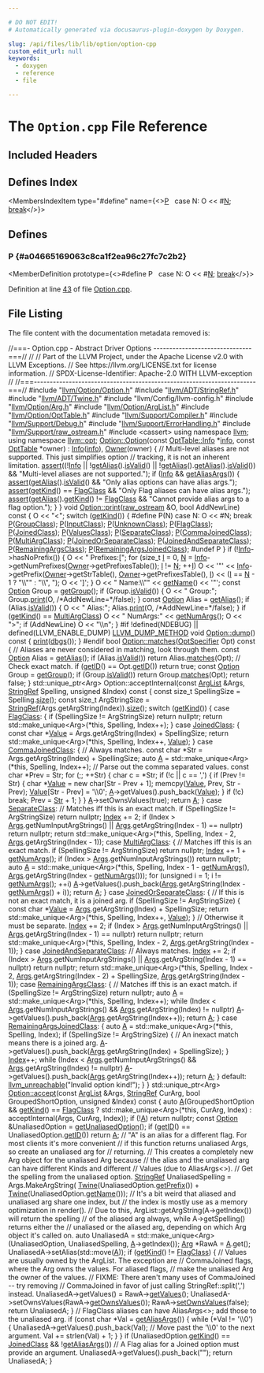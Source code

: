 ```yaml
---

# DO NOT EDIT!
# Automatically generated via docusaurus-plugin-doxygen by Doxygen.

slug: /api/files/lib/lib/option/option-cpp
custom_edit_url: null
keywords:
  - doxygen
  - reference
  - file

---
```





# The `Option.cpp` File Reference

<DoxygenPage pluginConfig={pluginConfig}>



## Included Headers

<IncludesList>
<IncludesListItem
  filePath="llvm/Option/Option.h"
  permalink="/docs/api/files/include/include/llvm/include/llvm/option/option-h"
  isLocal="true" />
<IncludesListItem
  filePath="llvm/ADT/StringRef.h"
  permalink="/docs/api/files/include/include/llvm/include/llvm/adt/stringref-h"
  isLocal="true" />
<IncludesListItem
  filePath="llvm/ADT/Twine.h"
  permalink="/docs/api/files/include/include/llvm/include/llvm/adt/twine-h"
  isLocal="true" />
<IncludesListItem
  filePath="llvm/Config/llvm-config.h"
  permalink=""
  isLocal="true" />
<IncludesListItem
  filePath="llvm/Option/Arg.h"
  permalink="/docs/api/files/include/include/llvm/include/llvm/option/arg-h"
  isLocal="true" />
<IncludesListItem
  filePath="llvm/Option/ArgList.h"
  permalink="/docs/api/files/include/include/llvm/include/llvm/option/arglist-h"
  isLocal="true" />
<IncludesListItem
  filePath="llvm/Option/OptTable.h"
  permalink="/docs/api/files/include/include/llvm/include/llvm/option/opttable-h"
  isLocal="true" />
<IncludesListItem
  filePath="llvm/Support/Compiler.h"
  permalink="/docs/api/files/include/include/llvm/include/llvm/support/compiler-h"
  isLocal="true" />
<IncludesListItem
  filePath="llvm/Support/Debug.h"
  permalink="/docs/api/files/include/include/llvm/include/llvm/support/debug-h"
  isLocal="true" />
<IncludesListItem
  filePath="llvm/Support/ErrorHandling.h"
  permalink="/docs/api/files/include/include/llvm/include/llvm/support/errorhandling-h"
  isLocal="true" />
<IncludesListItem
  filePath="llvm/Support/raw_ostream.h"
  permalink="/docs/api/files/include/include/llvm/include/llvm/support/raw-ostream-h"
  isLocal="true" />
<IncludesListItem
  filePath="cassert"
  permalink=""
  isLocal="false" />
</IncludesList>

## Defines Index

<MembersIndex>

<MembersIndexItem
  type="#define"
  name={<><a href="#a04665169063c8ca1f2ea96c27fc7c2b2">P</a>&nbsp;&nbsp;&nbsp;case N: O &lt;&lt; #<a href="/docs/api/files/lib/lib/support/regcomp-c/#a0240ac851181b84ac374872dc5434ee4">N</a>; <a href="/docs/api/files/lib/lib/codegen/lib/codegen/asmprinter/ehstreamer-cpp/#a91cf6fbebedd86150a36e5ac3d5d3bfc">break</a></>}>
</MembersIndexItem>

</MembersIndex>


<SectionDefinition>

## Defines

### P {#a04665169063c8ca1f2ea96c27fc7c2b2}

<MemberDefinition
  prototype={<>#define P&nbsp;&nbsp;&nbsp;case N: O &lt;&lt; #<a href="/docs/api/files/lib/lib/support/regcomp-c/#a0240ac851181b84ac374872dc5434ee4">N</a>; <a href="/docs/api/files/lib/lib/codegen/lib/codegen/asmprinter/ehstreamer-cpp/#a91cf6fbebedd86150a36e5ac3d5d3bfc">break</a></>}>

Definition at line <a href="#l00043">43</a> of file <a href="/docs/api/files/lib/lib/option/option-cpp">Option.cpp</a>.
</MemberDefinition>

</SectionDefinition>

## File Listing

The file content with the documentation metadata removed is:

<ProgramListing>

<Link id="l00001" /><CodeLine lineNumber="1"><span class="doxyHighlightComment">//===- Option.cpp - Abstract Driver Options -------------------------------===//</span></CodeLine>
<Link id="l00002" /><CodeLine lineNumber="2"><span class="doxyHighlightComment">//</span></CodeLine>
<Link id="l00003" /><CodeLine lineNumber="3"><span class="doxyHighlightComment">// Part of the LLVM Project, under the Apache License v2.0 with LLVM Exceptions.</span></CodeLine>
<Link id="l00004" /><CodeLine lineNumber="4"><span class="doxyHighlightComment">// See https://llvm.org/LICENSE.txt for license information.</span></CodeLine>
<Link id="l00005" /><CodeLine lineNumber="5"><span class="doxyHighlightComment">// SPDX-License-Identifier: Apache-2.0 WITH LLVM-exception</span></CodeLine>
<Link id="l00006" /><CodeLine lineNumber="6"><span class="doxyHighlightComment">//</span></CodeLine>
<Link id="l00007" /><CodeLine lineNumber="7"><span class="doxyHighlightComment">//===----------------------------------------------------------------------===//</span></CodeLine>
<Link id="l00008" /><CodeLine lineNumber="8"></CodeLine>
<Link id="l00009" /><CodeLine lineNumber="9"><span class="doxyHighlightPreprocessor">#include &quot;<a href="/docs/api/files/include/include/llvm/include/llvm/option/option-h">llvm/Option/Option.h</a>&quot;</span></CodeLine>
<Link id="l00010" /><CodeLine lineNumber="10"><span class="doxyHighlightPreprocessor">#include &quot;<a href="/docs/api/files/include/include/llvm/include/llvm/adt/stringref-h">llvm/ADT/StringRef.h</a>&quot;</span></CodeLine>
<Link id="l00011" /><CodeLine lineNumber="11"><span class="doxyHighlightPreprocessor">#include &quot;<a href="/docs/api/files/include/include/llvm/include/llvm/adt/twine-h">llvm/ADT/Twine.h</a>&quot;</span></CodeLine>
<Link id="l00012" /><CodeLine lineNumber="12"><span class="doxyHighlightPreprocessor">#include &quot;llvm/Config/llvm-config.h&quot;</span></CodeLine>
<Link id="l00013" /><CodeLine lineNumber="13"><span class="doxyHighlightPreprocessor">#include &quot;<a href="/docs/api/files/include/include/llvm/include/llvm/option/arg-h">llvm/Option/Arg.h</a>&quot;</span></CodeLine>
<Link id="l00014" /><CodeLine lineNumber="14"><span class="doxyHighlightPreprocessor">#include &quot;<a href="/docs/api/files/include/include/llvm/include/llvm/option/arglist-h">llvm/Option/ArgList.h</a>&quot;</span></CodeLine>
<Link id="l00015" /><CodeLine lineNumber="15"><span class="doxyHighlightPreprocessor">#include &quot;<a href="/docs/api/files/include/include/llvm/include/llvm/option/opttable-h">llvm/Option/OptTable.h</a>&quot;</span></CodeLine>
<Link id="l00016" /><CodeLine lineNumber="16"><span class="doxyHighlightPreprocessor">#include &quot;<a href="/docs/api/files/include/include/llvm/include/llvm/support/compiler-h">llvm/Support/Compiler.h</a>&quot;</span></CodeLine>
<Link id="l00017" /><CodeLine lineNumber="17"><span class="doxyHighlightPreprocessor">#include &quot;<a href="/docs/api/files/include/include/llvm/include/llvm/support/debug-h">llvm/Support/Debug.h</a>&quot;</span></CodeLine>
<Link id="l00018" /><CodeLine lineNumber="18"><span class="doxyHighlightPreprocessor">#include &quot;<a href="/docs/api/files/include/include/llvm/include/llvm/support/errorhandling-h">llvm/Support/ErrorHandling.h</a>&quot;</span></CodeLine>
<Link id="l00019" /><CodeLine lineNumber="19"><span class="doxyHighlightPreprocessor">#include &quot;<a href="/docs/api/files/include/include/llvm/include/llvm/support/raw-ostream-h">llvm/Support/raw&#95;ostream.h</a>&quot;</span></CodeLine>
<Link id="l00020" /><CodeLine lineNumber="20"><span class="doxyHighlightPreprocessor">#include &lt;cassert&gt;</span></CodeLine>
<Link id="l00021" /><CodeLine lineNumber="21"></CodeLine>
<Link id="l00022" /><CodeLine lineNumber="22"><span class="doxyHighlightKeyword">using namespace </span><span class="doxyHighlight"><a href="/docs/api/namespaces/llvm">llvm</a>;</span></CodeLine>
<Link id="l00023" /><CodeLine lineNumber="23"><span class="doxyHighlightKeyword">using namespace </span><span class="doxyHighlight"><a href="/docs/api/namespaces/llvm/opt">llvm::opt</a>;</span></CodeLine>
<Link id="l00024" /><CodeLine lineNumber="24"></CodeLine>
<Link id="l00025" /><CodeLine lineNumber="25" lineLink="/docs/api/classes/llvm/opt/option/#a3b29f4fee068660e847497750070f564"><span class="doxyHighlight"><a href="/docs/api/classes/llvm/opt/option/#a3b29f4fee068660e847497750070f564">Option::Option</a>(</span><span class="doxyHighlightKeyword">const</span><span class="doxyHighlight"> <a href="/docs/api/structs/llvm/opt/opttable/info">OptTable::Info</a> &#42;<a href="/docs/api/files/lib/lib/analysis/lazyvalueinfo-cpp/#ad7f64bcc544dcefb2e068282af1c549d">info</a>, </span><span class="doxyHighlightKeyword">const</span><span class="doxyHighlight"> <a href="/docs/api/classes/llvm/opt/opttable">OptTable</a> &#42;owner)</span></CodeLine>
<Link id="l00026" /><CodeLine lineNumber="26"><span class="doxyHighlight">  : <a href="/docs/api/classes/llvm/opt/option/#a85ba404acf949ab8564ec8c27f965b4c">Info</a>(<a href="/docs/api/files/lib/lib/analysis/lazyvalueinfo-cpp/#ad7f64bcc544dcefb2e068282af1c549d">info</a>), <a href="/docs/api/classes/llvm/opt/option/#a26840bd5357df22b8465782d8c50504a">Owner</a>(owner) &#123;</span></CodeLine>
<Link id="l00027" /><CodeLine lineNumber="27"><span class="doxyHighlight">  </span><span class="doxyHighlightComment">// Multi-level aliases are not supported. This just simplifies option</span></CodeLine>
<Link id="l00028" /><CodeLine lineNumber="28"><span class="doxyHighlight">  </span><span class="doxyHighlightComment">// tracking, it is not an inherent limitation.</span></CodeLine>
<Link id="l00029" /><CodeLine lineNumber="29"><span class="doxyHighlight">  <a href="/docs/api/files/lib/lib/target/lib/target/amdgpu/silowercontrolflow-cpp/#a4868c5d81c5ccc98c47aeab6244346a0">assert</a>((!<a href="/docs/api/classes/llvm/opt/option/#a85ba404acf949ab8564ec8c27f965b4c">Info</a> || !<a href="/docs/api/classes/llvm/opt/option/#a048c8480477c33a0b65c0b5815540c4b">getAlias</a>().<a href="/docs/api/classes/llvm/opt/option/#a99f5ea5ba3bdee23daa085d5610947f2">isValid</a>() || !<a href="/docs/api/classes/llvm/opt/option/#a048c8480477c33a0b65c0b5815540c4b">getAlias</a>().<a href="/docs/api/classes/llvm/opt/option/#a048c8480477c33a0b65c0b5815540c4b">getAlias</a>().<a href="/docs/api/classes/llvm/opt/option/#a99f5ea5ba3bdee23daa085d5610947f2">isValid</a>()) &amp;&amp;</span></CodeLine>
<Link id="l00030" /><CodeLine lineNumber="30"><span class="doxyHighlight">         </span><span class="doxyHighlightStringLiteral">&quot;Multi-level aliases are not supported.&quot;</span><span class="doxyHighlight">);</span></CodeLine>
<Link id="l00031" /><CodeLine lineNumber="31"></CodeLine>
<Link id="l00032" /><CodeLine lineNumber="32"><span class="doxyHighlight">  </span><span class="doxyHighlightKeywordFlow">if</span><span class="doxyHighlight"> (<a href="/docs/api/classes/llvm/opt/option/#a85ba404acf949ab8564ec8c27f965b4c">Info</a> &amp;&amp; <a href="/docs/api/classes/llvm/opt/option/#a1ae70494db86ba499b0d16e5f5d0a0af">getAliasArgs</a>()) &#123;</span></CodeLine>
<Link id="l00033" /><CodeLine lineNumber="33"><span class="doxyHighlight">    <a href="/docs/api/files/lib/lib/target/lib/target/amdgpu/silowercontrolflow-cpp/#a4868c5d81c5ccc98c47aeab6244346a0">assert</a>(<a href="/docs/api/classes/llvm/opt/option/#a048c8480477c33a0b65c0b5815540c4b">getAlias</a>().<a href="/docs/api/classes/llvm/opt/option/#a99f5ea5ba3bdee23daa085d5610947f2">isValid</a>() &amp;&amp; </span><span class="doxyHighlightStringLiteral">&quot;Only alias options can have alias args.&quot;</span><span class="doxyHighlight">);</span></CodeLine>
<Link id="l00034" /><CodeLine lineNumber="34"><span class="doxyHighlight">    <a href="/docs/api/files/lib/lib/target/lib/target/amdgpu/silowercontrolflow-cpp/#a4868c5d81c5ccc98c47aeab6244346a0">assert</a>(<a href="/docs/api/classes/llvm/opt/option/#ade9f02df6ca48ba1f7a3010c445393be">getKind</a>() == <a href="/docs/api/classes/llvm/opt/option/#a60071c133b78fca37ea728e2d1db6fdba27b06b20590e7663bda7eaecf0c37a9c">FlagClass</a> &amp;&amp; </span><span class="doxyHighlightStringLiteral">&quot;Only Flag aliases can have alias args.&quot;</span><span class="doxyHighlight">);</span></CodeLine>
<Link id="l00035" /><CodeLine lineNumber="35"><span class="doxyHighlight">    <a href="/docs/api/files/lib/lib/target/lib/target/amdgpu/silowercontrolflow-cpp/#a4868c5d81c5ccc98c47aeab6244346a0">assert</a>(<a href="/docs/api/classes/llvm/opt/option/#a048c8480477c33a0b65c0b5815540c4b">getAlias</a>().<a href="/docs/api/classes/llvm/opt/option/#ade9f02df6ca48ba1f7a3010c445393be">getKind</a>() != <a href="/docs/api/classes/llvm/opt/option/#a60071c133b78fca37ea728e2d1db6fdba27b06b20590e7663bda7eaecf0c37a9c">FlagClass</a> &amp;&amp;</span></CodeLine>
<Link id="l00036" /><CodeLine lineNumber="36"><span class="doxyHighlight">           </span><span class="doxyHighlightStringLiteral">&quot;Cannot provide alias args to a flag option.&quot;</span><span class="doxyHighlight">);</span></CodeLine>
<Link id="l00037" /><CodeLine lineNumber="37"><span class="doxyHighlight">  &#125;</span></CodeLine>
<Link id="l00038" /><CodeLine lineNumber="38"><span class="doxyHighlight">&#125;</span></CodeLine>
<Link id="l00039" /><CodeLine lineNumber="39"></CodeLine>
<Link id="l00040" /><CodeLine lineNumber="40" lineLink="/docs/api/classes/llvm/opt/option/#afd58fdbc2f1005c2c368a24fd8af0c7a"><span class="doxyHighlightKeywordType">void</span><span class="doxyHighlight"> <a href="/docs/api/classes/llvm/opt/option/#afd58fdbc2f1005c2c368a24fd8af0c7a">Option::print</a>(<a href="/docs/api/classes/llvm/raw-ostream">raw&#95;ostream</a> &amp;O, </span><span class="doxyHighlightKeywordType">bool</span><span class="doxyHighlight"> AddNewLine)</span><span class="doxyHighlightKeyword"> const </span><span class="doxyHighlight">&#123;</span></CodeLine>
<Link id="l00041" /><CodeLine lineNumber="41"><span class="doxyHighlight">  O &lt;&lt; </span><span class="doxyHighlightStringLiteral">&quot;&lt;&quot;</span><span class="doxyHighlight">;</span></CodeLine>
<Link id="l00042" /><CodeLine lineNumber="42"><span class="doxyHighlight">  </span><span class="doxyHighlightKeywordFlow">switch</span><span class="doxyHighlight"> (<a href="/docs/api/classes/llvm/opt/option/#ade9f02df6ca48ba1f7a3010c445393be">getKind</a>()) &#123;</span></CodeLine>
<Link id="l00043" /><CodeLine lineNumber="43"><span class="doxyHighlightPreprocessor">#define P(N) case N: O &lt;&lt; #N; break</span></CodeLine>
<Link id="l00044" /><CodeLine lineNumber="44"><span class="doxyHighlight">    <a href="#a04665169063c8ca1f2ea96c27fc7c2b2">P</a>(<a href="/docs/api/classes/llvm/opt/option/#a60071c133b78fca37ea728e2d1db6fdba0f16fdf1d979a9ba138dc95d6717ceef">GroupClass</a>);</span></CodeLine>
<Link id="l00045" /><CodeLine lineNumber="45"><span class="doxyHighlight">    <a href="#a04665169063c8ca1f2ea96c27fc7c2b2">P</a>(<a href="/docs/api/classes/llvm/opt/option/#a60071c133b78fca37ea728e2d1db6fdba7024d387cb59117469f0c569582aa5f5">InputClass</a>);</span></CodeLine>
<Link id="l00046" /><CodeLine lineNumber="46"><span class="doxyHighlight">    <a href="#a04665169063c8ca1f2ea96c27fc7c2b2">P</a>(<a href="/docs/api/classes/llvm/opt/option/#a60071c133b78fca37ea728e2d1db6fdba71db01a325850d1a7b626f06e71a6504">UnknownClass</a>);</span></CodeLine>
<Link id="l00047" /><CodeLine lineNumber="47"><span class="doxyHighlight">    <a href="#a04665169063c8ca1f2ea96c27fc7c2b2">P</a>(<a href="/docs/api/classes/llvm/opt/option/#a60071c133b78fca37ea728e2d1db6fdba27b06b20590e7663bda7eaecf0c37a9c">FlagClass</a>);</span></CodeLine>
<Link id="l00048" /><CodeLine lineNumber="48"><span class="doxyHighlight">    <a href="#a04665169063c8ca1f2ea96c27fc7c2b2">P</a>(<a href="/docs/api/classes/llvm/opt/option/#a60071c133b78fca37ea728e2d1db6fdba00b88f85db9274d8b0b201f43ee119aa">JoinedClass</a>);</span></CodeLine>
<Link id="l00049" /><CodeLine lineNumber="49"><span class="doxyHighlight">    <a href="#a04665169063c8ca1f2ea96c27fc7c2b2">P</a>(<a href="/docs/api/classes/llvm/opt/option/#a60071c133b78fca37ea728e2d1db6fdbaf6b275b7fac73f5fe312a2792767a14e">ValuesClass</a>);</span></CodeLine>
<Link id="l00050" /><CodeLine lineNumber="50"><span class="doxyHighlight">    <a href="#a04665169063c8ca1f2ea96c27fc7c2b2">P</a>(<a href="/docs/api/classes/llvm/opt/option/#a60071c133b78fca37ea728e2d1db6fdba8cc1cc3ad33454d90a35df26268b75e4">SeparateClass</a>);</span></CodeLine>
<Link id="l00051" /><CodeLine lineNumber="51"><span class="doxyHighlight">    <a href="#a04665169063c8ca1f2ea96c27fc7c2b2">P</a>(<a href="/docs/api/classes/llvm/opt/option/#a60071c133b78fca37ea728e2d1db6fdba12db4284256b50d5b531680ae77ab8e6">CommaJoinedClass</a>);</span></CodeLine>
<Link id="l00052" /><CodeLine lineNumber="52"><span class="doxyHighlight">    <a href="#a04665169063c8ca1f2ea96c27fc7c2b2">P</a>(<a href="/docs/api/classes/llvm/opt/option/#a60071c133b78fca37ea728e2d1db6fdba6fcf25ba21f30298b3d3a78bd31a44ac">MultiArgClass</a>);</span></CodeLine>
<Link id="l00053" /><CodeLine lineNumber="53"><span class="doxyHighlight">    <a href="#a04665169063c8ca1f2ea96c27fc7c2b2">P</a>(<a href="/docs/api/classes/llvm/opt/option/#a60071c133b78fca37ea728e2d1db6fdba659e5c55e0d0fe0918c9a7f9a6baa337">JoinedOrSeparateClass</a>);</span></CodeLine>
<Link id="l00054" /><CodeLine lineNumber="54"><span class="doxyHighlight">    <a href="#a04665169063c8ca1f2ea96c27fc7c2b2">P</a>(<a href="/docs/api/classes/llvm/opt/option/#a60071c133b78fca37ea728e2d1db6fdbaa237a218eacb9074f730d871a7fa7489">JoinedAndSeparateClass</a>);</span></CodeLine>
<Link id="l00055" /><CodeLine lineNumber="55"><span class="doxyHighlight">    <a href="#a04665169063c8ca1f2ea96c27fc7c2b2">P</a>(<a href="/docs/api/classes/llvm/opt/option/#a60071c133b78fca37ea728e2d1db6fdba67c06d35b9ba366cd9bd137a72ea8a24">RemainingArgsClass</a>);</span></CodeLine>
<Link id="l00056" /><CodeLine lineNumber="56"><span class="doxyHighlight">    <a href="#a04665169063c8ca1f2ea96c27fc7c2b2">P</a>(<a href="/docs/api/classes/llvm/opt/option/#a60071c133b78fca37ea728e2d1db6fdbaf04ccf92614d9d8e8cb585d71d1e31b4">RemainingArgsJoinedClass</a>);</span></CodeLine>
<Link id="l00057" /><CodeLine lineNumber="57"><span class="doxyHighlightPreprocessor">#undef P</span></CodeLine>
<Link id="l00058" /><CodeLine lineNumber="58"><span class="doxyHighlight">  &#125;</span></CodeLine>
<Link id="l00059" /><CodeLine lineNumber="59"></CodeLine>
<Link id="l00060" /><CodeLine lineNumber="60"><span class="doxyHighlight">  </span><span class="doxyHighlightKeywordFlow">if</span><span class="doxyHighlight"> (!<a href="/docs/api/classes/llvm/opt/option/#a85ba404acf949ab8564ec8c27f965b4c">Info</a>-&gt;hasNoPrefix()) &#123;</span></CodeLine>
<Link id="l00061" /><CodeLine lineNumber="61"><span class="doxyHighlight">    O &lt;&lt; </span><span class="doxyHighlightStringLiteral">&quot; Prefixes:&#91;&quot;</span><span class="doxyHighlight">;</span></CodeLine>
<Link id="l00062" /><CodeLine lineNumber="62"><span class="doxyHighlight">    </span><span class="doxyHighlightKeywordFlow">for</span><span class="doxyHighlight"> (</span><span class="doxyHighlightKeywordType">size&#95;t</span><span class="doxyHighlight"> <a href="/docs/api/files/lib/lib/support/md5-cpp/#ac0eafdc9ee161b71e7af98af736952fd">I</a> = 0, <a href="/docs/api/files/lib/lib/support/regcomp-c/#a0240ac851181b84ac374872dc5434ee4">N</a> = <a href="/docs/api/classes/llvm/opt/option/#a85ba404acf949ab8564ec8c27f965b4c">Info</a>-&gt;getNumPrefixes(<a href="/docs/api/classes/llvm/opt/option/#a26840bd5357df22b8465782d8c50504a">Owner</a>-&gt;getPrefixesTable());</span></CodeLine>
<Link id="l00063" /><CodeLine lineNumber="63"><span class="doxyHighlight">         <a href="/docs/api/files/lib/lib/support/md5-cpp/#ac0eafdc9ee161b71e7af98af736952fd">I</a> != <a href="/docs/api/files/lib/lib/support/regcomp-c/#a0240ac851181b84ac374872dc5434ee4">N</a>; ++<a href="/docs/api/files/lib/lib/support/md5-cpp/#ac0eafdc9ee161b71e7af98af736952fd">I</a>)</span></CodeLine>
<Link id="l00064" /><CodeLine lineNumber="64"><span class="doxyHighlight">      O &lt;&lt; </span><span class="doxyHighlightCharLiteral">&#39;&quot;&#39;</span></CodeLine>
<Link id="l00065" /><CodeLine lineNumber="65"><span class="doxyHighlight">        &lt;&lt; <a href="/docs/api/classes/llvm/opt/option/#a85ba404acf949ab8564ec8c27f965b4c">Info</a>-&gt;getPrefix(<a href="/docs/api/classes/llvm/opt/option/#a26840bd5357df22b8465782d8c50504a">Owner</a>-&gt;getStrTable(), <a href="/docs/api/classes/llvm/opt/option/#a26840bd5357df22b8465782d8c50504a">Owner</a>-&gt;getPrefixesTable(), <a href="/docs/api/files/lib/lib/support/md5-cpp/#ac0eafdc9ee161b71e7af98af736952fd">I</a>)</span></CodeLine>
<Link id="l00066" /><CodeLine lineNumber="66"><span class="doxyHighlight">        &lt;&lt; (<a href="/docs/api/files/lib/lib/support/md5-cpp/#ac0eafdc9ee161b71e7af98af736952fd">I</a> == <a href="/docs/api/files/lib/lib/support/regcomp-c/#a0240ac851181b84ac374872dc5434ee4">N</a> - 1 ? </span><span class="doxyHighlightStringLiteral">&quot;\\&quot;&quot;</span><span class="doxyHighlight"> : </span><span class="doxyHighlightStringLiteral">&quot;\\&quot;, &quot;</span><span class="doxyHighlight">);</span></CodeLine>
<Link id="l00067" /><CodeLine lineNumber="67"><span class="doxyHighlight">    O &lt;&lt; </span><span class="doxyHighlightCharLiteral">&#39;&#93;&#39;</span><span class="doxyHighlight">;</span></CodeLine>
<Link id="l00068" /><CodeLine lineNumber="68"><span class="doxyHighlight">  &#125;</span></CodeLine>
<Link id="l00069" /><CodeLine lineNumber="69"></CodeLine>
<Link id="l00070" /><CodeLine lineNumber="70"><span class="doxyHighlight">  O &lt;&lt; </span><span class="doxyHighlightStringLiteral">&quot; Name:\\&quot;&quot;</span><span class="doxyHighlight"> &lt;&lt; <a href="/docs/api/classes/llvm/opt/option/#acc97061b780820c39cc4afd878aec21b">getName</a>() &lt;&lt; </span><span class="doxyHighlightCharLiteral">&#39;&quot;&#39;</span><span class="doxyHighlight">;</span></CodeLine>
<Link id="l00071" /><CodeLine lineNumber="71"></CodeLine>
<Link id="l00072" /><CodeLine lineNumber="72"><span class="doxyHighlight">  </span><span class="doxyHighlightKeyword">const</span><span class="doxyHighlight"> <a href="/docs/api/classes/llvm/opt/option/#a3b29f4fee068660e847497750070f564">Option</a> Group = <a href="/docs/api/classes/llvm/opt/option/#a26489197ed722748950eeaf82d2732f7">getGroup</a>();</span></CodeLine>
<Link id="l00073" /><CodeLine lineNumber="73"><span class="doxyHighlight">  </span><span class="doxyHighlightKeywordFlow">if</span><span class="doxyHighlight"> (Group.<a href="/docs/api/classes/llvm/opt/option/#a99f5ea5ba3bdee23daa085d5610947f2">isValid</a>()) &#123;</span></CodeLine>
<Link id="l00074" /><CodeLine lineNumber="74"><span class="doxyHighlight">    O &lt;&lt; </span><span class="doxyHighlightStringLiteral">&quot; Group:&quot;</span><span class="doxyHighlight">;</span></CodeLine>
<Link id="l00075" /><CodeLine lineNumber="75"><span class="doxyHighlight">    Group.<a href="/docs/api/classes/llvm/opt/option/#afd58fdbc2f1005c2c368a24fd8af0c7a">print</a>(O, </span><span class="doxyHighlightComment">/&#42;AddNewLine=&#42;/</span><span class="doxyHighlightKeyword">false</span><span class="doxyHighlight">);</span></CodeLine>
<Link id="l00076" /><CodeLine lineNumber="76"><span class="doxyHighlight">  &#125;</span></CodeLine>
<Link id="l00077" /><CodeLine lineNumber="77"></CodeLine>
<Link id="l00078" /><CodeLine lineNumber="78"><span class="doxyHighlight">  </span><span class="doxyHighlightKeyword">const</span><span class="doxyHighlight"> <a href="/docs/api/classes/llvm/opt/option/#a3b29f4fee068660e847497750070f564">Option</a> Alias = <a href="/docs/api/classes/llvm/opt/option/#a048c8480477c33a0b65c0b5815540c4b">getAlias</a>();</span></CodeLine>
<Link id="l00079" /><CodeLine lineNumber="79"><span class="doxyHighlight">  </span><span class="doxyHighlightKeywordFlow">if</span><span class="doxyHighlight"> (Alias.<a href="/docs/api/classes/llvm/opt/option/#a99f5ea5ba3bdee23daa085d5610947f2">isValid</a>()) &#123;</span></CodeLine>
<Link id="l00080" /><CodeLine lineNumber="80"><span class="doxyHighlight">    O &lt;&lt; </span><span class="doxyHighlightStringLiteral">&quot; Alias:&quot;</span><span class="doxyHighlight">;</span></CodeLine>
<Link id="l00081" /><CodeLine lineNumber="81"><span class="doxyHighlight">    Alias.<a href="/docs/api/classes/llvm/opt/option/#afd58fdbc2f1005c2c368a24fd8af0c7a">print</a>(O, </span><span class="doxyHighlightComment">/&#42;AddNewLine=&#42;/</span><span class="doxyHighlightKeyword">false</span><span class="doxyHighlight">);</span></CodeLine>
<Link id="l00082" /><CodeLine lineNumber="82"><span class="doxyHighlight">  &#125;</span></CodeLine>
<Link id="l00083" /><CodeLine lineNumber="83"></CodeLine>
<Link id="l00084" /><CodeLine lineNumber="84"><span class="doxyHighlight">  </span><span class="doxyHighlightKeywordFlow">if</span><span class="doxyHighlight"> (<a href="/docs/api/classes/llvm/opt/option/#ade9f02df6ca48ba1f7a3010c445393be">getKind</a>() == <a href="/docs/api/classes/llvm/opt/option/#a60071c133b78fca37ea728e2d1db6fdba6fcf25ba21f30298b3d3a78bd31a44ac">MultiArgClass</a>)</span></CodeLine>
<Link id="l00085" /><CodeLine lineNumber="85"><span class="doxyHighlight">    O &lt;&lt; </span><span class="doxyHighlightStringLiteral">&quot; NumArgs:&quot;</span><span class="doxyHighlight"> &lt;&lt; <a href="/docs/api/classes/llvm/opt/option/#a123b053ace6cf2ab911b09183e453738">getNumArgs</a>();</span></CodeLine>
<Link id="l00086" /><CodeLine lineNumber="86"></CodeLine>
<Link id="l00087" /><CodeLine lineNumber="87"><span class="doxyHighlight">  O &lt;&lt; </span><span class="doxyHighlightStringLiteral">&quot;&gt;&quot;</span><span class="doxyHighlight">;</span></CodeLine>
<Link id="l00088" /><CodeLine lineNumber="88"><span class="doxyHighlight">  </span><span class="doxyHighlightKeywordFlow">if</span><span class="doxyHighlight"> (AddNewLine)</span></CodeLine>
<Link id="l00089" /><CodeLine lineNumber="89"><span class="doxyHighlight">    O &lt;&lt; </span><span class="doxyHighlightStringLiteral">&quot;\\n&quot;</span><span class="doxyHighlight">;</span></CodeLine>
<Link id="l00090" /><CodeLine lineNumber="90"><span class="doxyHighlight">&#125;</span></CodeLine>
<Link id="l00091" /><CodeLine lineNumber="91"></CodeLine>
<Link id="l00092" /><CodeLine lineNumber="92"><span class="doxyHighlightPreprocessor">#if !defined(NDEBUG) || defined(LLVM&#95;ENABLE&#95;DUMP)</span></CodeLine>
<Link id="l00093" /><CodeLine lineNumber="93" lineLink="/docs/api/classes/llvm/opt/option/#a07df67e096ac6736534eeb740165d530"><span class="doxyHighlight"><a href="/docs/api/files/include/include/llvm/include/llvm/support/compiler-h/#aa863693eef567397d9c292da5bf22d34">LLVM&#95;DUMP&#95;METHOD</a> </span><span class="doxyHighlightKeywordType">void</span><span class="doxyHighlight"> <a href="/docs/api/classes/llvm/opt/option/#a07df67e096ac6736534eeb740165d530">Option::dump</a>()</span><span class="doxyHighlightKeyword"> const </span><span class="doxyHighlight">&#123; <a href="/docs/api/classes/llvm/opt/option/#afd58fdbc2f1005c2c368a24fd8af0c7a">print</a>(<a href="/docs/api/namespaces/llvm/#a7c46c742c31be54870e2038048e6b391">dbgs</a>()); &#125;</span></CodeLine>
<Link id="l00094" /><CodeLine lineNumber="94"><span class="doxyHighlightPreprocessor">#endif</span></CodeLine>
<Link id="l00095" /><CodeLine lineNumber="95"></CodeLine>
<Link id="l00096" /><CodeLine lineNumber="96" lineLink="/docs/api/classes/llvm/opt/option/#a34443bb51a0b61e6c113e721533d3235"><span class="doxyHighlightKeywordType">bool</span><span class="doxyHighlight"> <a href="/docs/api/classes/llvm/opt/option/#a34443bb51a0b61e6c113e721533d3235">Option::matches</a>(<a href="/docs/api/classes/llvm/opt/optspecifier">OptSpecifier</a> Opt)</span><span class="doxyHighlightKeyword"> const </span><span class="doxyHighlight">&#123;</span></CodeLine>
<Link id="l00097" /><CodeLine lineNumber="97"><span class="doxyHighlight">  </span><span class="doxyHighlightComment">// Aliases are never considered in matching, look through them.</span></CodeLine>
<Link id="l00098" /><CodeLine lineNumber="98"><span class="doxyHighlight">  </span><span class="doxyHighlightKeyword">const</span><span class="doxyHighlight"> <a href="/docs/api/classes/llvm/opt/option/#a3b29f4fee068660e847497750070f564">Option</a> Alias = <a href="/docs/api/classes/llvm/opt/option/#a048c8480477c33a0b65c0b5815540c4b">getAlias</a>();</span></CodeLine>
<Link id="l00099" /><CodeLine lineNumber="99"><span class="doxyHighlight">  </span><span class="doxyHighlightKeywordFlow">if</span><span class="doxyHighlight"> (Alias.<a href="/docs/api/classes/llvm/opt/option/#a99f5ea5ba3bdee23daa085d5610947f2">isValid</a>())</span></CodeLine>
<Link id="l00100" /><CodeLine lineNumber="100"><span class="doxyHighlight">    </span><span class="doxyHighlightKeywordFlow">return</span><span class="doxyHighlight"> Alias.<a href="/docs/api/classes/llvm/opt/option/#a34443bb51a0b61e6c113e721533d3235">matches</a>(Opt);</span></CodeLine>
<Link id="l00101" /><CodeLine lineNumber="101"></CodeLine>
<Link id="l00102" /><CodeLine lineNumber="102"><span class="doxyHighlight">  </span><span class="doxyHighlightComment">// Check exact match.</span></CodeLine>
<Link id="l00103" /><CodeLine lineNumber="103"><span class="doxyHighlight">  </span><span class="doxyHighlightKeywordFlow">if</span><span class="doxyHighlight"> (<a href="/docs/api/classes/llvm/opt/option/#aa6c2cfdd6ffa4c50bc9c35c159134e5b">getID</a>() == Opt.<a href="/docs/api/classes/llvm/opt/optspecifier/#af3dfa747aaff5143476f4840de4df433">getID</a>())</span></CodeLine>
<Link id="l00104" /><CodeLine lineNumber="104"><span class="doxyHighlight">    </span><span class="doxyHighlightKeywordFlow">return</span><span class="doxyHighlight"> </span><span class="doxyHighlightKeyword">true</span><span class="doxyHighlight">;</span></CodeLine>
<Link id="l00105" /><CodeLine lineNumber="105"></CodeLine>
<Link id="l00106" /><CodeLine lineNumber="106"><span class="doxyHighlight">  </span><span class="doxyHighlightKeyword">const</span><span class="doxyHighlight"> <a href="/docs/api/classes/llvm/opt/option/#a3b29f4fee068660e847497750070f564">Option</a> Group = <a href="/docs/api/classes/llvm/opt/option/#a26489197ed722748950eeaf82d2732f7">getGroup</a>();</span></CodeLine>
<Link id="l00107" /><CodeLine lineNumber="107"><span class="doxyHighlight">  </span><span class="doxyHighlightKeywordFlow">if</span><span class="doxyHighlight"> (Group.<a href="/docs/api/classes/llvm/opt/option/#a99f5ea5ba3bdee23daa085d5610947f2">isValid</a>())</span></CodeLine>
<Link id="l00108" /><CodeLine lineNumber="108"><span class="doxyHighlight">    </span><span class="doxyHighlightKeywordFlow">return</span><span class="doxyHighlight"> Group.<a href="/docs/api/classes/llvm/opt/option/#a34443bb51a0b61e6c113e721533d3235">matches</a>(Opt);</span></CodeLine>
<Link id="l00109" /><CodeLine lineNumber="109"><span class="doxyHighlight">  </span><span class="doxyHighlightKeywordFlow">return</span><span class="doxyHighlight"> </span><span class="doxyHighlightKeyword">false</span><span class="doxyHighlight">;</span></CodeLine>
<Link id="l00110" /><CodeLine lineNumber="110"><span class="doxyHighlight">&#125;</span></CodeLine>
<Link id="l00111" /><CodeLine lineNumber="111"></CodeLine>
<Link id="l00112" /><CodeLine lineNumber="112"><span class="doxyHighlight">std::unique&#95;ptr&lt;Arg&gt; Option::acceptInternal(</span><span class="doxyHighlightKeyword">const</span><span class="doxyHighlight"> <a href="/docs/api/classes/llvm/opt/arglist">ArgList</a> &amp;Args,</span></CodeLine>
<Link id="l00113" /><CodeLine lineNumber="113"><span class="doxyHighlight">                                            <a href="/docs/api/classes/llvm/stringref">StringRef</a> Spelling,</span></CodeLine>
<Link id="l00114" /><CodeLine lineNumber="114"><span class="doxyHighlight">                                            </span><span class="doxyHighlightKeywordType">unsigned</span><span class="doxyHighlight"> &amp;Index)</span><span class="doxyHighlightKeyword"> const </span><span class="doxyHighlight">&#123;</span></CodeLine>
<Link id="l00115" /><CodeLine lineNumber="115"><span class="doxyHighlight">  </span><span class="doxyHighlightKeyword">const</span><span class="doxyHighlight"> </span><span class="doxyHighlightKeywordType">size&#95;t</span><span class="doxyHighlight"> SpellingSize = Spelling.<a href="/docs/api/classes/llvm/stringref/#a5db9240c74644c67759dd0f901fc3c7d">size</a>();</span></CodeLine>
<Link id="l00116" /><CodeLine lineNumber="116"><span class="doxyHighlight">  </span><span class="doxyHighlightKeyword">const</span><span class="doxyHighlight"> </span><span class="doxyHighlightKeywordType">size&#95;t</span><span class="doxyHighlight"> ArgStringSize = <a href="/docs/api/classes/llvm/stringref">StringRef</a>(Args.getArgString(Index)).<a href="/docs/api/classes/llvm/stringref/#a5db9240c74644c67759dd0f901fc3c7d">size</a>();</span></CodeLine>
<Link id="l00117" /><CodeLine lineNumber="117"><span class="doxyHighlight">  </span><span class="doxyHighlightKeywordFlow">switch</span><span class="doxyHighlight"> (<a href="/docs/api/classes/llvm/opt/option/#ade9f02df6ca48ba1f7a3010c445393be">getKind</a>()) &#123;</span></CodeLine>
<Link id="l00118" /><CodeLine lineNumber="118"><span class="doxyHighlight">  </span><span class="doxyHighlightKeywordFlow">case</span><span class="doxyHighlight"> <a href="/docs/api/classes/llvm/opt/option/#a60071c133b78fca37ea728e2d1db6fdba27b06b20590e7663bda7eaecf0c37a9c">FlagClass</a>: &#123;</span></CodeLine>
<Link id="l00119" /><CodeLine lineNumber="119"><span class="doxyHighlight">    </span><span class="doxyHighlightKeywordFlow">if</span><span class="doxyHighlight"> (SpellingSize != ArgStringSize)</span></CodeLine>
<Link id="l00120" /><CodeLine lineNumber="120"><span class="doxyHighlight">      </span><span class="doxyHighlightKeywordFlow">return</span><span class="doxyHighlight"> </span><span class="doxyHighlightKeyword">nullptr</span><span class="doxyHighlight">;</span></CodeLine>
<Link id="l00121" /><CodeLine lineNumber="121"><span class="doxyHighlight">    </span><span class="doxyHighlightKeywordFlow">return</span><span class="doxyHighlight"> std::make&#95;unique&lt;Arg&gt;(&#42;</span><span class="doxyHighlightKeyword">this</span><span class="doxyHighlight">, Spelling, Index++);</span></CodeLine>
<Link id="l00122" /><CodeLine lineNumber="122"><span class="doxyHighlight">  &#125;</span></CodeLine>
<Link id="l00123" /><CodeLine lineNumber="123"><span class="doxyHighlight">  </span><span class="doxyHighlightKeywordFlow">case</span><span class="doxyHighlight"> <a href="/docs/api/classes/llvm/opt/option/#a60071c133b78fca37ea728e2d1db6fdba00b88f85db9274d8b0b201f43ee119aa">JoinedClass</a>: &#123;</span></CodeLine>
<Link id="l00124" /><CodeLine lineNumber="124"><span class="doxyHighlight">    </span><span class="doxyHighlightKeyword">const</span><span class="doxyHighlight"> </span><span class="doxyHighlightKeywordType">char</span><span class="doxyHighlight"> &#42;<a href="/docs/api/classes/llvm/value">Value</a> = Args.getArgString(Index) + SpellingSize;</span></CodeLine>
<Link id="l00125" /><CodeLine lineNumber="125"><span class="doxyHighlight">    </span><span class="doxyHighlightKeywordFlow">return</span><span class="doxyHighlight"> std::make&#95;unique&lt;Arg&gt;(&#42;</span><span class="doxyHighlightKeyword">this</span><span class="doxyHighlight">, Spelling, Index++, <a href="/docs/api/classes/llvm/value">Value</a>);</span></CodeLine>
<Link id="l00126" /><CodeLine lineNumber="126"><span class="doxyHighlight">  &#125;</span></CodeLine>
<Link id="l00127" /><CodeLine lineNumber="127"><span class="doxyHighlight">  </span><span class="doxyHighlightKeywordFlow">case</span><span class="doxyHighlight"> <a href="/docs/api/classes/llvm/opt/option/#a60071c133b78fca37ea728e2d1db6fdba12db4284256b50d5b531680ae77ab8e6">CommaJoinedClass</a>: &#123;</span></CodeLine>
<Link id="l00128" /><CodeLine lineNumber="128"><span class="doxyHighlight">    </span><span class="doxyHighlightComment">// Always matches.</span></CodeLine>
<Link id="l00129" /><CodeLine lineNumber="129"><span class="doxyHighlight">    </span><span class="doxyHighlightKeyword">const</span><span class="doxyHighlight"> </span><span class="doxyHighlightKeywordType">char</span><span class="doxyHighlight"> &#42;Str = Args.getArgString(Index) + SpellingSize;</span></CodeLine>
<Link id="l00130" /><CodeLine lineNumber="130"><span class="doxyHighlight">    </span><span class="doxyHighlightKeyword">auto</span><span class="doxyHighlight"> <a href="/docs/api/files/lib/lib/ir/builtingcs-cpp/#a2e38c85003a042421cde1647632d0b72">A</a> = std::make&#95;unique&lt;Arg&gt;(&#42;</span><span class="doxyHighlightKeyword">this</span><span class="doxyHighlight">, Spelling, Index++);</span></CodeLine>
<Link id="l00131" /><CodeLine lineNumber="131"></CodeLine>
<Link id="l00132" /><CodeLine lineNumber="132"><span class="doxyHighlight">    </span><span class="doxyHighlightComment">// Parse out the comma separated values.</span></CodeLine>
<Link id="l00133" /><CodeLine lineNumber="133"><span class="doxyHighlight">    </span><span class="doxyHighlightKeyword">const</span><span class="doxyHighlight"> </span><span class="doxyHighlightKeywordType">char</span><span class="doxyHighlight"> &#42;Prev = Str;</span></CodeLine>
<Link id="l00134" /><CodeLine lineNumber="134"><span class="doxyHighlight">    </span><span class="doxyHighlightKeywordFlow">for</span><span class="doxyHighlight"> (;; ++Str) &#123;</span></CodeLine>
<Link id="l00135" /><CodeLine lineNumber="135"><span class="doxyHighlight">      </span><span class="doxyHighlightKeywordType">char</span><span class="doxyHighlight"> c = &#42;Str;</span></CodeLine>
<Link id="l00136" /><CodeLine lineNumber="136"></CodeLine>
<Link id="l00137" /><CodeLine lineNumber="137"><span class="doxyHighlight">      </span><span class="doxyHighlightKeywordFlow">if</span><span class="doxyHighlight"> (!c || c == </span><span class="doxyHighlightCharLiteral">&#39;,&#39;</span><span class="doxyHighlight">) &#123;</span></CodeLine>
<Link id="l00138" /><CodeLine lineNumber="138"><span class="doxyHighlight">        </span><span class="doxyHighlightKeywordFlow">if</span><span class="doxyHighlight"> (Prev != Str) &#123;</span></CodeLine>
<Link id="l00139" /><CodeLine lineNumber="139"><span class="doxyHighlight">          </span><span class="doxyHighlightKeywordType">char</span><span class="doxyHighlight"> &#42;<a href="/docs/api/classes/llvm/value">Value</a> = </span><span class="doxyHighlightKeyword">new</span><span class="doxyHighlight"> </span><span class="doxyHighlightKeywordType">char</span><span class="doxyHighlight">&#91;Str - Prev + 1&#93;;</span></CodeLine>
<Link id="l00140" /><CodeLine lineNumber="140"><span class="doxyHighlight">          memcpy(<a href="/docs/api/classes/llvm/value">Value</a>, Prev, Str - Prev);</span></CodeLine>
<Link id="l00141" /><CodeLine lineNumber="141"><span class="doxyHighlight">          <a href="/docs/api/classes/llvm/value">Value</a>&#91;Str - Prev&#93; = </span><span class="doxyHighlightCharLiteral">&#39;\\0&#39;</span><span class="doxyHighlight">;</span></CodeLine>
<Link id="l00142" /><CodeLine lineNumber="142"><span class="doxyHighlight">          <a href="/docs/api/files/lib/lib/ir/builtingcs-cpp/#a2e38c85003a042421cde1647632d0b72">A</a>-&gt;getValues().push&#95;back(<a href="/docs/api/classes/llvm/value">Value</a>);</span></CodeLine>
<Link id="l00143" /><CodeLine lineNumber="143"><span class="doxyHighlight">        &#125;</span></CodeLine>
<Link id="l00144" /><CodeLine lineNumber="144"></CodeLine>
<Link id="l00145" /><CodeLine lineNumber="145"><span class="doxyHighlight">        </span><span class="doxyHighlightKeywordFlow">if</span><span class="doxyHighlight"> (!c)</span></CodeLine>
<Link id="l00146" /><CodeLine lineNumber="146"><span class="doxyHighlight">          </span><span class="doxyHighlightKeywordFlow">break</span><span class="doxyHighlight">;</span></CodeLine>
<Link id="l00147" /><CodeLine lineNumber="147"></CodeLine>
<Link id="l00148" /><CodeLine lineNumber="148"><span class="doxyHighlight">        Prev = <a href="/docs/api/namespaces/anonymous-rustdemangle-cpp-/#a76a6de3bfe4b34e80479b5139aae1ab7aebccbbd337efb2ddb5979c57125bad1b">Str</a> + 1;</span></CodeLine>
<Link id="l00149" /><CodeLine lineNumber="149"><span class="doxyHighlight">      &#125;</span></CodeLine>
<Link id="l00150" /><CodeLine lineNumber="150"><span class="doxyHighlight">    &#125;</span></CodeLine>
<Link id="l00151" /><CodeLine lineNumber="151"><span class="doxyHighlight">    <a href="/docs/api/files/lib/lib/ir/builtingcs-cpp/#a2e38c85003a042421cde1647632d0b72">A</a>-&gt;setOwnsValues(</span><span class="doxyHighlightKeyword">true</span><span class="doxyHighlight">);</span></CodeLine>
<Link id="l00152" /><CodeLine lineNumber="152"></CodeLine>
<Link id="l00153" /><CodeLine lineNumber="153"><span class="doxyHighlight">    </span><span class="doxyHighlightKeywordFlow">return</span><span class="doxyHighlight"> <a href="/docs/api/files/lib/lib/ir/builtingcs-cpp/#a2e38c85003a042421cde1647632d0b72">A</a>;</span></CodeLine>
<Link id="l00154" /><CodeLine lineNumber="154"><span class="doxyHighlight">  &#125;</span></CodeLine>
<Link id="l00155" /><CodeLine lineNumber="155"><span class="doxyHighlight">  </span><span class="doxyHighlightKeywordFlow">case</span><span class="doxyHighlight"> <a href="/docs/api/classes/llvm/opt/option/#a60071c133b78fca37ea728e2d1db6fdba8cc1cc3ad33454d90a35df26268b75e4">SeparateClass</a>:</span></CodeLine>
<Link id="l00156" /><CodeLine lineNumber="156"><span class="doxyHighlight">    </span><span class="doxyHighlightComment">// Matches iff this is an exact match.</span></CodeLine>
<Link id="l00157" /><CodeLine lineNumber="157"><span class="doxyHighlight">    </span><span class="doxyHighlightKeywordFlow">if</span><span class="doxyHighlight"> (SpellingSize != ArgStringSize)</span></CodeLine>
<Link id="l00158" /><CodeLine lineNumber="158"><span class="doxyHighlight">      </span><span class="doxyHighlightKeywordFlow">return</span><span class="doxyHighlight"> </span><span class="doxyHighlightKeyword">nullptr</span><span class="doxyHighlight">;</span></CodeLine>
<Link id="l00159" /><CodeLine lineNumber="159"></CodeLine>
<Link id="l00160" /><CodeLine lineNumber="160"><span class="doxyHighlight">    <a href="/docs/api/namespaces/llvm/dwarf/#a5d3c920b66ea797d6adb243862fdf47a">Index</a> += 2;</span></CodeLine>
<Link id="l00161" /><CodeLine lineNumber="161"><span class="doxyHighlight">    </span><span class="doxyHighlightKeywordFlow">if</span><span class="doxyHighlight"> (Index &gt; <a href="/docs/api/namespaces/llvm/amdgpu/hsamd/kernel/key/#a1958a762261549463a280bac3274d6d5">Args</a>.getNumInputArgStrings() ||</span></CodeLine>
<Link id="l00162" /><CodeLine lineNumber="162"><span class="doxyHighlight">        <a href="/docs/api/namespaces/llvm/amdgpu/hsamd/kernel/key/#a1958a762261549463a280bac3274d6d5">Args</a>.getArgString(Index - 1) == </span><span class="doxyHighlightKeyword">nullptr</span><span class="doxyHighlight">)</span></CodeLine>
<Link id="l00163" /><CodeLine lineNumber="163"><span class="doxyHighlight">      </span><span class="doxyHighlightKeywordFlow">return</span><span class="doxyHighlight"> </span><span class="doxyHighlightKeyword">nullptr</span><span class="doxyHighlight">;</span></CodeLine>
<Link id="l00164" /><CodeLine lineNumber="164"></CodeLine>
<Link id="l00165" /><CodeLine lineNumber="165"><span class="doxyHighlight">    </span><span class="doxyHighlightKeywordFlow">return</span><span class="doxyHighlight"> std::make&#95;unique&lt;Arg&gt;(&#42;</span><span class="doxyHighlightKeyword">this</span><span class="doxyHighlight">, Spelling, Index - 2,</span></CodeLine>
<Link id="l00166" /><CodeLine lineNumber="166"><span class="doxyHighlight">                                 <a href="/docs/api/namespaces/llvm/amdgpu/hsamd/kernel/key/#a1958a762261549463a280bac3274d6d5">Args</a>.getArgString(Index - 1));</span></CodeLine>
<Link id="l00167" /><CodeLine lineNumber="167"><span class="doxyHighlight">  </span><span class="doxyHighlightKeywordFlow">case</span><span class="doxyHighlight"> <a href="/docs/api/classes/llvm/opt/option/#a60071c133b78fca37ea728e2d1db6fdba6fcf25ba21f30298b3d3a78bd31a44ac">MultiArgClass</a>: &#123;</span></CodeLine>
<Link id="l00168" /><CodeLine lineNumber="168"><span class="doxyHighlight">    </span><span class="doxyHighlightComment">// Matches iff this is an exact match.</span></CodeLine>
<Link id="l00169" /><CodeLine lineNumber="169"><span class="doxyHighlight">    </span><span class="doxyHighlightKeywordFlow">if</span><span class="doxyHighlight"> (SpellingSize != ArgStringSize)</span></CodeLine>
<Link id="l00170" /><CodeLine lineNumber="170"><span class="doxyHighlight">      </span><span class="doxyHighlightKeywordFlow">return</span><span class="doxyHighlight"> </span><span class="doxyHighlightKeyword">nullptr</span><span class="doxyHighlight">;</span></CodeLine>
<Link id="l00171" /><CodeLine lineNumber="171"></CodeLine>
<Link id="l00172" /><CodeLine lineNumber="172"><span class="doxyHighlight">    <a href="/docs/api/namespaces/llvm/dwarf/#a5d3c920b66ea797d6adb243862fdf47a">Index</a> += 1 + <a href="/docs/api/classes/llvm/opt/option/#a123b053ace6cf2ab911b09183e453738">getNumArgs</a>();</span></CodeLine>
<Link id="l00173" /><CodeLine lineNumber="173"><span class="doxyHighlight">    </span><span class="doxyHighlightKeywordFlow">if</span><span class="doxyHighlight"> (Index &gt; <a href="/docs/api/namespaces/llvm/amdgpu/hsamd/kernel/key/#a1958a762261549463a280bac3274d6d5">Args</a>.getNumInputArgStrings())</span></CodeLine>
<Link id="l00174" /><CodeLine lineNumber="174"><span class="doxyHighlight">      </span><span class="doxyHighlightKeywordFlow">return</span><span class="doxyHighlight"> </span><span class="doxyHighlightKeyword">nullptr</span><span class="doxyHighlight">;</span></CodeLine>
<Link id="l00175" /><CodeLine lineNumber="175"></CodeLine>
<Link id="l00176" /><CodeLine lineNumber="176"><span class="doxyHighlight">    </span><span class="doxyHighlightKeyword">auto</span><span class="doxyHighlight"> <a href="/docs/api/files/lib/lib/ir/builtingcs-cpp/#a2e38c85003a042421cde1647632d0b72">A</a> = std::make&#95;unique&lt;Arg&gt;(&#42;</span><span class="doxyHighlightKeyword">this</span><span class="doxyHighlight">, Spelling, Index - 1 - <a href="/docs/api/classes/llvm/opt/option/#a123b053ace6cf2ab911b09183e453738">getNumArgs</a>(),</span></CodeLine>
<Link id="l00177" /><CodeLine lineNumber="177"><span class="doxyHighlight">                                   <a href="/docs/api/namespaces/llvm/amdgpu/hsamd/kernel/key/#a1958a762261549463a280bac3274d6d5">Args</a>.getArgString(Index - <a href="/docs/api/classes/llvm/opt/option/#a123b053ace6cf2ab911b09183e453738">getNumArgs</a>()));</span></CodeLine>
<Link id="l00178" /><CodeLine lineNumber="178"><span class="doxyHighlight">    </span><span class="doxyHighlightKeywordFlow">for</span><span class="doxyHighlight"> (</span><span class="doxyHighlightKeywordType">unsigned</span><span class="doxyHighlight"> i = 1; i != <a href="/docs/api/classes/llvm/opt/option/#a123b053ace6cf2ab911b09183e453738">getNumArgs</a>(); ++i)</span></CodeLine>
<Link id="l00179" /><CodeLine lineNumber="179"><span class="doxyHighlight">      <a href="/docs/api/files/lib/lib/ir/builtingcs-cpp/#a2e38c85003a042421cde1647632d0b72">A</a>-&gt;getValues().push&#95;back(<a href="/docs/api/namespaces/llvm/amdgpu/hsamd/kernel/key/#a1958a762261549463a280bac3274d6d5">Args</a>.getArgString(Index - <a href="/docs/api/classes/llvm/opt/option/#a123b053ace6cf2ab911b09183e453738">getNumArgs</a>() + i));</span></CodeLine>
<Link id="l00180" /><CodeLine lineNumber="180"><span class="doxyHighlight">    </span><span class="doxyHighlightKeywordFlow">return</span><span class="doxyHighlight"> <a href="/docs/api/files/lib/lib/ir/builtingcs-cpp/#a2e38c85003a042421cde1647632d0b72">A</a>;</span></CodeLine>
<Link id="l00181" /><CodeLine lineNumber="181"><span class="doxyHighlight">  &#125;</span></CodeLine>
<Link id="l00182" /><CodeLine lineNumber="182"><span class="doxyHighlight">  </span><span class="doxyHighlightKeywordFlow">case</span><span class="doxyHighlight"> <a href="/docs/api/classes/llvm/opt/option/#a60071c133b78fca37ea728e2d1db6fdba659e5c55e0d0fe0918c9a7f9a6baa337">JoinedOrSeparateClass</a>: &#123;</span></CodeLine>
<Link id="l00183" /><CodeLine lineNumber="183"><span class="doxyHighlight">    </span><span class="doxyHighlightComment">// If this is not an exact match, it is a joined arg.</span></CodeLine>
<Link id="l00184" /><CodeLine lineNumber="184"><span class="doxyHighlight">    </span><span class="doxyHighlightKeywordFlow">if</span><span class="doxyHighlight"> (SpellingSize != ArgStringSize) &#123;</span></CodeLine>
<Link id="l00185" /><CodeLine lineNumber="185"><span class="doxyHighlight">      </span><span class="doxyHighlightKeyword">const</span><span class="doxyHighlight"> </span><span class="doxyHighlightKeywordType">char</span><span class="doxyHighlight"> &#42;<a href="/docs/api/namespaces/llvm/#a066e2a31a13d6520e52ae1944f194662">Value</a> = <a href="/docs/api/namespaces/llvm/amdgpu/hsamd/kernel/key/#a1958a762261549463a280bac3274d6d5">Args</a>.getArgString(Index) + SpellingSize;</span></CodeLine>
<Link id="l00186" /><CodeLine lineNumber="186"><span class="doxyHighlight">      </span><span class="doxyHighlightKeywordFlow">return</span><span class="doxyHighlight"> std::make&#95;unique&lt;Arg&gt;(&#42;</span><span class="doxyHighlightKeyword">this</span><span class="doxyHighlight">, Spelling, Index++, <a href="/docs/api/namespaces/llvm/#a066e2a31a13d6520e52ae1944f194662">Value</a>);</span></CodeLine>
<Link id="l00187" /><CodeLine lineNumber="187"><span class="doxyHighlight">    &#125;</span></CodeLine>
<Link id="l00188" /><CodeLine lineNumber="188"></CodeLine>
<Link id="l00189" /><CodeLine lineNumber="189"><span class="doxyHighlight">    </span><span class="doxyHighlightComment">// Otherwise it must be separate.</span></CodeLine>
<Link id="l00190" /><CodeLine lineNumber="190"><span class="doxyHighlight">    <a href="/docs/api/namespaces/llvm/dwarf/#a5d3c920b66ea797d6adb243862fdf47a">Index</a> += 2;</span></CodeLine>
<Link id="l00191" /><CodeLine lineNumber="191"><span class="doxyHighlight">    </span><span class="doxyHighlightKeywordFlow">if</span><span class="doxyHighlight"> (Index &gt; <a href="/docs/api/namespaces/llvm/amdgpu/hsamd/kernel/key/#a1958a762261549463a280bac3274d6d5">Args</a>.getNumInputArgStrings() ||</span></CodeLine>
<Link id="l00192" /><CodeLine lineNumber="192"><span class="doxyHighlight">        <a href="/docs/api/namespaces/llvm/amdgpu/hsamd/kernel/key/#a1958a762261549463a280bac3274d6d5">Args</a>.getArgString(Index - 1) == </span><span class="doxyHighlightKeyword">nullptr</span><span class="doxyHighlight">)</span></CodeLine>
<Link id="l00193" /><CodeLine lineNumber="193"><span class="doxyHighlight">      </span><span class="doxyHighlightKeywordFlow">return</span><span class="doxyHighlight"> </span><span class="doxyHighlightKeyword">nullptr</span><span class="doxyHighlight">;</span></CodeLine>
<Link id="l00194" /><CodeLine lineNumber="194"></CodeLine>
<Link id="l00195" /><CodeLine lineNumber="195"><span class="doxyHighlight">    </span><span class="doxyHighlightKeywordFlow">return</span><span class="doxyHighlight"> std::make&#95;unique&lt;Arg&gt;(&#42;</span><span class="doxyHighlightKeyword">this</span><span class="doxyHighlight">, Spelling, Index - 2,</span></CodeLine>
<Link id="l00196" /><CodeLine lineNumber="196"><span class="doxyHighlight">                                 <a href="/docs/api/namespaces/llvm/amdgpu/hsamd/kernel/key/#a1958a762261549463a280bac3274d6d5">Args</a>.getArgString(Index - 1));</span></CodeLine>
<Link id="l00197" /><CodeLine lineNumber="197"><span class="doxyHighlight">  &#125;</span></CodeLine>
<Link id="l00198" /><CodeLine lineNumber="198"><span class="doxyHighlight">  </span><span class="doxyHighlightKeywordFlow">case</span><span class="doxyHighlight"> <a href="/docs/api/classes/llvm/opt/option/#a60071c133b78fca37ea728e2d1db6fdbaa237a218eacb9074f730d871a7fa7489">JoinedAndSeparateClass</a>:</span></CodeLine>
<Link id="l00199" /><CodeLine lineNumber="199"><span class="doxyHighlight">    </span><span class="doxyHighlightComment">// Always matches.</span></CodeLine>
<Link id="l00200" /><CodeLine lineNumber="200"><span class="doxyHighlight">    <a href="/docs/api/namespaces/llvm/dwarf/#a5d3c920b66ea797d6adb243862fdf47a">Index</a> += 2;</span></CodeLine>
<Link id="l00201" /><CodeLine lineNumber="201"><span class="doxyHighlight">    </span><span class="doxyHighlightKeywordFlow">if</span><span class="doxyHighlight"> (Index &gt; <a href="/docs/api/namespaces/llvm/amdgpu/hsamd/kernel/key/#a1958a762261549463a280bac3274d6d5">Args</a>.getNumInputArgStrings() ||</span></CodeLine>
<Link id="l00202" /><CodeLine lineNumber="202"><span class="doxyHighlight">        <a href="/docs/api/namespaces/llvm/amdgpu/hsamd/kernel/key/#a1958a762261549463a280bac3274d6d5">Args</a>.getArgString(Index - 1) == </span><span class="doxyHighlightKeyword">nullptr</span><span class="doxyHighlight">)</span></CodeLine>
<Link id="l00203" /><CodeLine lineNumber="203"><span class="doxyHighlight">      </span><span class="doxyHighlightKeywordFlow">return</span><span class="doxyHighlight"> </span><span class="doxyHighlightKeyword">nullptr</span><span class="doxyHighlight">;</span></CodeLine>
<Link id="l00204" /><CodeLine lineNumber="204"></CodeLine>
<Link id="l00205" /><CodeLine lineNumber="205"><span class="doxyHighlight">    </span><span class="doxyHighlightKeywordFlow">return</span><span class="doxyHighlight"> std::make&#95;unique&lt;Arg&gt;(&#42;</span><span class="doxyHighlightKeyword">this</span><span class="doxyHighlight">, Spelling, Index - 2,</span></CodeLine>
<Link id="l00206" /><CodeLine lineNumber="206"><span class="doxyHighlight">                                 <a href="/docs/api/namespaces/llvm/amdgpu/hsamd/kernel/key/#a1958a762261549463a280bac3274d6d5">Args</a>.getArgString(Index - 2) + SpellingSize,</span></CodeLine>
<Link id="l00207" /><CodeLine lineNumber="207"><span class="doxyHighlight">                                 <a href="/docs/api/namespaces/llvm/amdgpu/hsamd/kernel/key/#a1958a762261549463a280bac3274d6d5">Args</a>.getArgString(Index - 1));</span></CodeLine>
<Link id="l00208" /><CodeLine lineNumber="208"><span class="doxyHighlight">  </span><span class="doxyHighlightKeywordFlow">case</span><span class="doxyHighlight"> <a href="/docs/api/classes/llvm/opt/option/#a60071c133b78fca37ea728e2d1db6fdba67c06d35b9ba366cd9bd137a72ea8a24">RemainingArgsClass</a>: &#123;</span></CodeLine>
<Link id="l00209" /><CodeLine lineNumber="209"><span class="doxyHighlight">    </span><span class="doxyHighlightComment">// Matches iff this is an exact match.</span></CodeLine>
<Link id="l00210" /><CodeLine lineNumber="210"><span class="doxyHighlight">    </span><span class="doxyHighlightKeywordFlow">if</span><span class="doxyHighlight"> (SpellingSize != ArgStringSize)</span></CodeLine>
<Link id="l00211" /><CodeLine lineNumber="211"><span class="doxyHighlight">      </span><span class="doxyHighlightKeywordFlow">return</span><span class="doxyHighlight"> </span><span class="doxyHighlightKeyword">nullptr</span><span class="doxyHighlight">;</span></CodeLine>
<Link id="l00212" /><CodeLine lineNumber="212"><span class="doxyHighlight">    </span><span class="doxyHighlightKeyword">auto</span><span class="doxyHighlight"> <a href="/docs/api/files/lib/lib/ir/builtingcs-cpp/#a2e38c85003a042421cde1647632d0b72">A</a> = std::make&#95;unique&lt;Arg&gt;(&#42;</span><span class="doxyHighlightKeyword">this</span><span class="doxyHighlight">, Spelling, Index++);</span></CodeLine>
<Link id="l00213" /><CodeLine lineNumber="213"><span class="doxyHighlight">    </span><span class="doxyHighlightKeywordFlow">while</span><span class="doxyHighlight"> (Index &lt; <a href="/docs/api/namespaces/llvm/amdgpu/hsamd/kernel/key/#a1958a762261549463a280bac3274d6d5">Args</a>.getNumInputArgStrings() &amp;&amp;</span></CodeLine>
<Link id="l00214" /><CodeLine lineNumber="214"><span class="doxyHighlight">           <a href="/docs/api/namespaces/llvm/amdgpu/hsamd/kernel/key/#a1958a762261549463a280bac3274d6d5">Args</a>.getArgString(Index) != </span><span class="doxyHighlightKeyword">nullptr</span><span class="doxyHighlight">)</span></CodeLine>
<Link id="l00215" /><CodeLine lineNumber="215"><span class="doxyHighlight">      <a href="/docs/api/files/lib/lib/ir/builtingcs-cpp/#a2e38c85003a042421cde1647632d0b72">A</a>-&gt;getValues().push&#95;back(<a href="/docs/api/namespaces/llvm/amdgpu/hsamd/kernel/key/#a1958a762261549463a280bac3274d6d5">Args</a>.getArgString(Index++));</span></CodeLine>
<Link id="l00216" /><CodeLine lineNumber="216"><span class="doxyHighlight">    </span><span class="doxyHighlightKeywordFlow">return</span><span class="doxyHighlight"> <a href="/docs/api/files/lib/lib/ir/builtingcs-cpp/#a2e38c85003a042421cde1647632d0b72">A</a>;</span></CodeLine>
<Link id="l00217" /><CodeLine lineNumber="217"><span class="doxyHighlight">  &#125;</span></CodeLine>
<Link id="l00218" /><CodeLine lineNumber="218"><span class="doxyHighlight">  </span><span class="doxyHighlightKeywordFlow">case</span><span class="doxyHighlight"> <a href="/docs/api/classes/llvm/opt/option/#a60071c133b78fca37ea728e2d1db6fdbaf04ccf92614d9d8e8cb585d71d1e31b4">RemainingArgsJoinedClass</a>: &#123;</span></CodeLine>
<Link id="l00219" /><CodeLine lineNumber="219"><span class="doxyHighlight">    </span><span class="doxyHighlightKeyword">auto</span><span class="doxyHighlight"> <a href="/docs/api/files/lib/lib/ir/builtingcs-cpp/#a2e38c85003a042421cde1647632d0b72">A</a> = std::make&#95;unique&lt;Arg&gt;(&#42;</span><span class="doxyHighlightKeyword">this</span><span class="doxyHighlight">, Spelling, Index);</span></CodeLine>
<Link id="l00220" /><CodeLine lineNumber="220"><span class="doxyHighlight">    </span><span class="doxyHighlightKeywordFlow">if</span><span class="doxyHighlight"> (SpellingSize != ArgStringSize) &#123;</span></CodeLine>
<Link id="l00221" /><CodeLine lineNumber="221"><span class="doxyHighlight">      </span><span class="doxyHighlightComment">// An inexact match means there is a joined arg.</span></CodeLine>
<Link id="l00222" /><CodeLine lineNumber="222"><span class="doxyHighlight">      <a href="/docs/api/files/lib/lib/ir/builtingcs-cpp/#a2e38c85003a042421cde1647632d0b72">A</a>-&gt;getValues().push&#95;back(<a href="/docs/api/namespaces/llvm/amdgpu/hsamd/kernel/key/#a1958a762261549463a280bac3274d6d5">Args</a>.getArgString(Index) + SpellingSize);</span></CodeLine>
<Link id="l00223" /><CodeLine lineNumber="223"><span class="doxyHighlight">    &#125;</span></CodeLine>
<Link id="l00224" /><CodeLine lineNumber="224"><span class="doxyHighlight">    <a href="/docs/api/namespaces/llvm/dwarf/#a5d3c920b66ea797d6adb243862fdf47a">Index</a>++;</span></CodeLine>
<Link id="l00225" /><CodeLine lineNumber="225"><span class="doxyHighlight">    </span><span class="doxyHighlightKeywordFlow">while</span><span class="doxyHighlight"> (Index &lt; <a href="/docs/api/namespaces/llvm/amdgpu/hsamd/kernel/key/#a1958a762261549463a280bac3274d6d5">Args</a>.getNumInputArgStrings() &amp;&amp;</span></CodeLine>
<Link id="l00226" /><CodeLine lineNumber="226"><span class="doxyHighlight">           <a href="/docs/api/namespaces/llvm/amdgpu/hsamd/kernel/key/#a1958a762261549463a280bac3274d6d5">Args</a>.getArgString(Index) != </span><span class="doxyHighlightKeyword">nullptr</span><span class="doxyHighlight">)</span></CodeLine>
<Link id="l00227" /><CodeLine lineNumber="227"><span class="doxyHighlight">      <a href="/docs/api/files/lib/lib/ir/builtingcs-cpp/#a2e38c85003a042421cde1647632d0b72">A</a>-&gt;getValues().push&#95;back(<a href="/docs/api/namespaces/llvm/amdgpu/hsamd/kernel/key/#a1958a762261549463a280bac3274d6d5">Args</a>.getArgString(Index++));</span></CodeLine>
<Link id="l00228" /><CodeLine lineNumber="228"><span class="doxyHighlight">    </span><span class="doxyHighlightKeywordFlow">return</span><span class="doxyHighlight"> <a href="/docs/api/files/lib/lib/ir/builtingcs-cpp/#a2e38c85003a042421cde1647632d0b72">A</a>;</span></CodeLine>
<Link id="l00229" /><CodeLine lineNumber="229"><span class="doxyHighlight">  &#125;</span></CodeLine>
<Link id="l00230" /><CodeLine lineNumber="230"></CodeLine>
<Link id="l00231" /><CodeLine lineNumber="231"><span class="doxyHighlight">  </span><span class="doxyHighlightKeywordFlow">default</span><span class="doxyHighlight">:</span></CodeLine>
<Link id="l00232" /><CodeLine lineNumber="232"><span class="doxyHighlight">    <a href="/docs/api/files/include/include/llvm/include/llvm/support/errorhandling-h/#ace243f5c25697a1107cce46626b3dc94">llvm&#95;unreachable</a>(</span><span class="doxyHighlightStringLiteral">&quot;Invalid option kind!&quot;</span><span class="doxyHighlight">);</span></CodeLine>
<Link id="l00233" /><CodeLine lineNumber="233"><span class="doxyHighlight">  &#125;</span></CodeLine>
<Link id="l00234" /><CodeLine lineNumber="234"><span class="doxyHighlight">&#125;</span></CodeLine>
<Link id="l00235" /><CodeLine lineNumber="235"></CodeLine>
<Link id="l00236" /><CodeLine lineNumber="236" lineLink="/docs/api/classes/llvm/opt/option/#ad51076ec38d35888db2929e6df4c72b8"><span class="doxyHighlight">std::unique&#95;ptr&lt;Arg&gt; <a href="/docs/api/classes/llvm/opt/option/#ad51076ec38d35888db2929e6df4c72b8">Option::accept</a>(</span><span class="doxyHighlightKeyword">const</span><span class="doxyHighlight"> <a href="/docs/api/classes/llvm/opt/arglist">ArgList</a> &amp;Args, <a href="/docs/api/classes/llvm/stringref">StringRef</a> CurArg,</span></CodeLine>
<Link id="l00237" /><CodeLine lineNumber="237"><span class="doxyHighlight">                                    </span><span class="doxyHighlightKeywordType">bool</span><span class="doxyHighlight"> GroupedShortOption,</span></CodeLine>
<Link id="l00238" /><CodeLine lineNumber="238"><span class="doxyHighlight">                                    </span><span class="doxyHighlightKeywordType">unsigned</span><span class="doxyHighlight"> &amp;Index)</span><span class="doxyHighlightKeyword"> const </span><span class="doxyHighlight">&#123;</span></CodeLine>
<Link id="l00239" /><CodeLine lineNumber="239"><span class="doxyHighlight">  </span><span class="doxyHighlightKeyword">auto</span><span class="doxyHighlight"> <a href="/docs/api/files/lib/lib/ir/builtingcs-cpp/#a2e38c85003a042421cde1647632d0b72">A</a>(GroupedShortOption &amp;&amp; <a href="/docs/api/classes/llvm/opt/option/#ade9f02df6ca48ba1f7a3010c445393be">getKind</a>() == <a href="/docs/api/classes/llvm/opt/option/#a60071c133b78fca37ea728e2d1db6fdba27b06b20590e7663bda7eaecf0c37a9c">FlagClass</a></span></CodeLine>
<Link id="l00240" /><CodeLine lineNumber="240"><span class="doxyHighlight">                             ? std::make&#95;unique&lt;Arg&gt;(&#42;</span><span class="doxyHighlightKeyword">this</span><span class="doxyHighlight">, CurArg, Index)</span></CodeLine>
<Link id="l00241" /><CodeLine lineNumber="241"><span class="doxyHighlight">                             : acceptInternal(Args, CurArg, Index));</span></CodeLine>
<Link id="l00242" /><CodeLine lineNumber="242"><span class="doxyHighlight">  </span><span class="doxyHighlightKeywordFlow">if</span><span class="doxyHighlight"> (!<a href="/docs/api/files/lib/lib/ir/builtingcs-cpp/#a2e38c85003a042421cde1647632d0b72">A</a>)</span></CodeLine>
<Link id="l00243" /><CodeLine lineNumber="243"><span class="doxyHighlight">    </span><span class="doxyHighlightKeywordFlow">return</span><span class="doxyHighlight"> </span><span class="doxyHighlightKeyword">nullptr</span><span class="doxyHighlight">;</span></CodeLine>
<Link id="l00244" /><CodeLine lineNumber="244"></CodeLine>
<Link id="l00245" /><CodeLine lineNumber="245"><span class="doxyHighlight">  </span><span class="doxyHighlightKeyword">const</span><span class="doxyHighlight"> <a href="/docs/api/classes/llvm/opt/option/#a3b29f4fee068660e847497750070f564">Option</a> &amp;UnaliasedOption = <a href="/docs/api/classes/llvm/opt/option/#a33fbc0000453934c9139005e31036ff6">getUnaliasedOption</a>();</span></CodeLine>
<Link id="l00246" /><CodeLine lineNumber="246"><span class="doxyHighlight">  </span><span class="doxyHighlightKeywordFlow">if</span><span class="doxyHighlight"> (<a href="/docs/api/classes/llvm/opt/option/#aa6c2cfdd6ffa4c50bc9c35c159134e5b">getID</a>() == UnaliasedOption.<a href="/docs/api/classes/llvm/opt/option/#aa6c2cfdd6ffa4c50bc9c35c159134e5b">getID</a>())</span></CodeLine>
<Link id="l00247" /><CodeLine lineNumber="247"><span class="doxyHighlight">    </span><span class="doxyHighlightKeywordFlow">return</span><span class="doxyHighlight"> <a href="/docs/api/files/lib/lib/ir/builtingcs-cpp/#a2e38c85003a042421cde1647632d0b72">A</a>;</span></CodeLine>
<Link id="l00248" /><CodeLine lineNumber="248"></CodeLine>
<Link id="l00249" /><CodeLine lineNumber="249"><span class="doxyHighlight">  </span><span class="doxyHighlightComment">// &quot;A&quot; is an alias for a different flag. For most clients it&#39;s more convenient</span></CodeLine>
<Link id="l00250" /><CodeLine lineNumber="250"><span class="doxyHighlight">  </span><span class="doxyHighlightComment">// if this function returns unaliased Args, so create an unaliased arg for</span></CodeLine>
<Link id="l00251" /><CodeLine lineNumber="251"><span class="doxyHighlight">  </span><span class="doxyHighlightComment">// returning.</span></CodeLine>
<Link id="l00252" /><CodeLine lineNumber="252"></CodeLine>
<Link id="l00253" /><CodeLine lineNumber="253"><span class="doxyHighlight">  </span><span class="doxyHighlightComment">// This creates a completely new Arg object for the unaliased Arg because</span></CodeLine>
<Link id="l00254" /><CodeLine lineNumber="254"><span class="doxyHighlight">  </span><span class="doxyHighlightComment">// the alias and the unaliased arg can have different Kinds and different</span></CodeLine>
<Link id="l00255" /><CodeLine lineNumber="255"><span class="doxyHighlight">  </span><span class="doxyHighlightComment">// Values (due to AliasArgs&lt;&gt;).</span></CodeLine>
<Link id="l00256" /><CodeLine lineNumber="256"></CodeLine>
<Link id="l00257" /><CodeLine lineNumber="257"><span class="doxyHighlight">  </span><span class="doxyHighlightComment">// Get the spelling from the unaliased option.</span></CodeLine>
<Link id="l00258" /><CodeLine lineNumber="258"><span class="doxyHighlight">  <a href="/docs/api/classes/llvm/stringref">StringRef</a> UnaliasedSpelling = Args.MakeArgString(</span></CodeLine>
<Link id="l00259" /><CodeLine lineNumber="259"><span class="doxyHighlight">      <a href="/docs/api/classes/llvm/twine">Twine</a>(UnaliasedOption.<a href="/docs/api/classes/llvm/opt/option/#a6604b3e1abb2089b8fb2e1880a92daa6">getPrefix</a>()) + <a href="/docs/api/classes/llvm/twine">Twine</a>(UnaliasedOption.<a href="/docs/api/classes/llvm/opt/option/#acc97061b780820c39cc4afd878aec21b">getName</a>()));</span></CodeLine>
<Link id="l00260" /><CodeLine lineNumber="260"></CodeLine>
<Link id="l00261" /><CodeLine lineNumber="261"><span class="doxyHighlight">  </span><span class="doxyHighlightComment">// It&#39;s a bit weird that aliased and unaliased arg share one index, but</span></CodeLine>
<Link id="l00262" /><CodeLine lineNumber="262"><span class="doxyHighlight">  </span><span class="doxyHighlightComment">// the index is mostly use as a memory optimization in render().</span></CodeLine>
<Link id="l00263" /><CodeLine lineNumber="263"><span class="doxyHighlight">  </span><span class="doxyHighlightComment">// Due to this, ArgList::getArgString(A-&gt;getIndex()) will return the spelling</span></CodeLine>
<Link id="l00264" /><CodeLine lineNumber="264"><span class="doxyHighlight">  </span><span class="doxyHighlightComment">// of the aliased arg always, while A-&gt;getSpelling() returns either the</span></CodeLine>
<Link id="l00265" /><CodeLine lineNumber="265"><span class="doxyHighlight">  </span><span class="doxyHighlightComment">// unaliased or the aliased arg, depending on which Arg object it&#39;s called on.</span></CodeLine>
<Link id="l00266" /><CodeLine lineNumber="266"><span class="doxyHighlight">  </span><span class="doxyHighlightKeyword">auto</span><span class="doxyHighlight"> UnaliasedA =</span></CodeLine>
<Link id="l00267" /><CodeLine lineNumber="267"><span class="doxyHighlight">      std::make&#95;unique&lt;Arg&gt;(UnaliasedOption, UnaliasedSpelling, <a href="/docs/api/files/lib/lib/ir/builtingcs-cpp/#a2e38c85003a042421cde1647632d0b72">A</a>-&gt;getIndex());</span></CodeLine>
<Link id="l00268" /><CodeLine lineNumber="268"><span class="doxyHighlight">  <a href="/docs/api/classes/llvm/opt/arg">Arg</a> &#42;RawA = <a href="/docs/api/files/lib/lib/ir/builtingcs-cpp/#a2e38c85003a042421cde1647632d0b72">A</a>.get();</span></CodeLine>
<Link id="l00269" /><CodeLine lineNumber="269"><span class="doxyHighlight">  UnaliasedA-&gt;setAlias(std::move(<a href="/docs/api/files/lib/lib/ir/builtingcs-cpp/#a2e38c85003a042421cde1647632d0b72">A</a>));</span></CodeLine>
<Link id="l00270" /><CodeLine lineNumber="270"></CodeLine>
<Link id="l00271" /><CodeLine lineNumber="271"><span class="doxyHighlight">  </span><span class="doxyHighlightKeywordFlow">if</span><span class="doxyHighlight"> (<a href="/docs/api/classes/llvm/opt/option/#ade9f02df6ca48ba1f7a3010c445393be">getKind</a>() != <a href="/docs/api/classes/llvm/opt/option/#a60071c133b78fca37ea728e2d1db6fdba27b06b20590e7663bda7eaecf0c37a9c">FlagClass</a>) &#123;</span></CodeLine>
<Link id="l00272" /><CodeLine lineNumber="272"><span class="doxyHighlight">    </span><span class="doxyHighlightComment">// Values are usually owned by the ArgList. The exception are</span></CodeLine>
<Link id="l00273" /><CodeLine lineNumber="273"><span class="doxyHighlight">    </span><span class="doxyHighlightComment">// CommaJoined flags, where the Arg owns the values. For aliased flags,</span></CodeLine>
<Link id="l00274" /><CodeLine lineNumber="274"><span class="doxyHighlight">    </span><span class="doxyHighlightComment">// make the unaliased Arg the owner of the values.</span></CodeLine>
<Link id="l00275" /><CodeLine lineNumber="275"><span class="doxyHighlight">    </span><span class="doxyHighlightComment">// FIXME: There aren&#39;t many uses of CommaJoined -- try removing</span></CodeLine>
<Link id="l00276" /><CodeLine lineNumber="276"><span class="doxyHighlight">    </span><span class="doxyHighlightComment">// CommaJoined in favor of just calling StringRef::split(&#39;,&#39;) instead.</span></CodeLine>
<Link id="l00277" /><CodeLine lineNumber="277"><span class="doxyHighlight">    UnaliasedA-&gt;getValues() = RawA-&gt;<a href="/docs/api/classes/llvm/opt/arg/#a5fae2e9403c3f2b91455abe787c41add">getValues</a>();</span></CodeLine>
<Link id="l00278" /><CodeLine lineNumber="278"><span class="doxyHighlight">    UnaliasedA-&gt;setOwnsValues(RawA-&gt;<a href="/docs/api/classes/llvm/opt/arg/#a29d52b9fb127c8147a41bda94dbe004c">getOwnsValues</a>());</span></CodeLine>
<Link id="l00279" /><CodeLine lineNumber="279"><span class="doxyHighlight">    RawA-&gt;<a href="/docs/api/classes/llvm/opt/arg/#a7ff387bacccd19c72cfd221be08db836">setOwnsValues</a>(</span><span class="doxyHighlightKeyword">false</span><span class="doxyHighlight">);</span></CodeLine>
<Link id="l00280" /><CodeLine lineNumber="280"><span class="doxyHighlight">    </span><span class="doxyHighlightKeywordFlow">return</span><span class="doxyHighlight"> UnaliasedA;</span></CodeLine>
<Link id="l00281" /><CodeLine lineNumber="281"><span class="doxyHighlight">  &#125;</span></CodeLine>
<Link id="l00282" /><CodeLine lineNumber="282"></CodeLine>
<Link id="l00283" /><CodeLine lineNumber="283"><span class="doxyHighlight">  </span><span class="doxyHighlightComment">// FlagClass aliases can have AliasArgs&lt;&gt;; add those to the unaliased arg.</span></CodeLine>
<Link id="l00284" /><CodeLine lineNumber="284"><span class="doxyHighlight">  </span><span class="doxyHighlightKeywordFlow">if</span><span class="doxyHighlight"> (</span><span class="doxyHighlightKeyword">const</span><span class="doxyHighlight"> </span><span class="doxyHighlightKeywordType">char</span><span class="doxyHighlight"> &#42;Val = <a href="/docs/api/classes/llvm/opt/option/#a1ae70494db86ba499b0d16e5f5d0a0af">getAliasArgs</a>()) &#123;</span></CodeLine>
<Link id="l00285" /><CodeLine lineNumber="285"><span class="doxyHighlight">    </span><span class="doxyHighlightKeywordFlow">while</span><span class="doxyHighlight"> (&#42;Val != </span><span class="doxyHighlightCharLiteral">&#39;\\0&#39;</span><span class="doxyHighlight">) &#123;</span></CodeLine>
<Link id="l00286" /><CodeLine lineNumber="286"><span class="doxyHighlight">      UnaliasedA-&gt;getValues().push&#95;back(Val);</span></CodeLine>
<Link id="l00287" /><CodeLine lineNumber="287"></CodeLine>
<Link id="l00288" /><CodeLine lineNumber="288"><span class="doxyHighlight">      </span><span class="doxyHighlightComment">// Move past the &#39;\\0&#39; to the next argument.</span></CodeLine>
<Link id="l00289" /><CodeLine lineNumber="289"><span class="doxyHighlight">      Val += strlen(Val) + 1;</span></CodeLine>
<Link id="l00290" /><CodeLine lineNumber="290"><span class="doxyHighlight">    &#125;</span></CodeLine>
<Link id="l00291" /><CodeLine lineNumber="291"><span class="doxyHighlight">  &#125;</span></CodeLine>
<Link id="l00292" /><CodeLine lineNumber="292"><span class="doxyHighlight">  </span><span class="doxyHighlightKeywordFlow">if</span><span class="doxyHighlight"> (UnaliasedOption.<a href="/docs/api/classes/llvm/opt/option/#ade9f02df6ca48ba1f7a3010c445393be">getKind</a>() == <a href="/docs/api/classes/llvm/opt/option/#a60071c133b78fca37ea728e2d1db6fdba00b88f85db9274d8b0b201f43ee119aa">JoinedClass</a> &amp;&amp; !<a href="/docs/api/classes/llvm/opt/option/#a1ae70494db86ba499b0d16e5f5d0a0af">getAliasArgs</a>())</span></CodeLine>
<Link id="l00293" /><CodeLine lineNumber="293"><span class="doxyHighlight">    </span><span class="doxyHighlightComment">// A Flag alias for a Joined option must provide an argument.</span></CodeLine>
<Link id="l00294" /><CodeLine lineNumber="294"><span class="doxyHighlight">    UnaliasedA-&gt;getValues().push&#95;back(</span><span class="doxyHighlightStringLiteral">&quot;&quot;</span><span class="doxyHighlight">);</span></CodeLine>
<Link id="l00295" /><CodeLine lineNumber="295"><span class="doxyHighlight">  </span><span class="doxyHighlightKeywordFlow">return</span><span class="doxyHighlight"> UnaliasedA;</span></CodeLine>
<Link id="l00296" /><CodeLine lineNumber="296"><span class="doxyHighlight">&#125;</span></CodeLine>

</ProgramListing>


</DoxygenPage>
